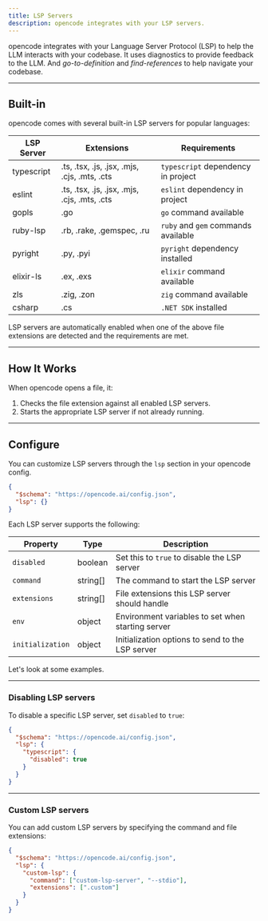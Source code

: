 ```yaml
---
title: LSP Servers
description: opencode integrates with your LSP servers.
---
```


opencode integrates with your Language Server Protocol (LSP) to help the LLM interacts with your codebase. It uses diagnostics to provide feedback to the LLM. And _go-to-definition_ and _find-references_ to help navigate your codebase.

---

## Built-in

opencode comes with several built-in LSP servers for popular languages:

| LSP Server | Extensions                                   | Requirements                        |
| ---------- | -------------------------------------------- | ----------------------------------- |
| typescript | .ts, .tsx, .js, .jsx, .mjs, .cjs, .mts, .cts | `typescript` dependency in project  |
| eslint     | .ts, .tsx, .js, .jsx, .mjs, .cjs, .mts, .cts | `eslint` dependency in project      |
| gopls      | .go                                          | `go` command available              |
| ruby-lsp   | .rb, .rake, .gemspec, .ru                    | `ruby` and `gem` commands available |
| pyright    | .py, .pyi                                    | `pyright` dependency installed      |
| elixir-ls  | .ex, .exs                                    | `elixir` command available          |
| zls        | .zig, .zon                                   | `zig` command available             |
| csharp     | .cs                                          | `.NET SDK` installed                |

LSP servers are automatically enabled when one of the above file extensions are detected and the requirements are met.

---

## How It Works

When opencode opens a file, it:

1. Checks the file extension against all enabled LSP servers.
2. Starts the appropriate LSP server if not already running.

---

## Configure

You can customize LSP servers through the `lsp` section in your opencode config.

```json title="opencode.json"
{
  "$schema": "https://opencode.ai/config.json",
  "lsp": {}
}
```

Each LSP server supports the following:

| Property         | Type     | Description                                       |
| ---------------- | -------- | ------------------------------------------------- |
| `disabled`       | boolean  | Set this to `true` to disable the LSP server      |
| `command`        | string[] | The command to start the LSP server               |
| `extensions`     | string[] | File extensions this LSP server should handle     |
| `env`            | object   | Environment variables to set when starting server |
| `initialization` | object   | Initialization options to send to the LSP server  |

Let's look at some examples.

---

### Disabling LSP servers

To disable a specific LSP server, set `disabled` to `true`:

```json title="opencode.json" {5}
{
  "$schema": "https://opencode.ai/config.json",
  "lsp": {
    "typescript": {
      "disabled": true
    }
  }
}
```

---

### Custom LSP servers

You can add custom LSP servers by specifying the command and file extensions:

```json title="opencode.json" {4-7}
{
  "$schema": "https://opencode.ai/config.json",
  "lsp": {
    "custom-lsp": {
      "command": ["custom-lsp-server", "--stdio"],
      "extensions": [".custom"]
    }
  }
}
```
